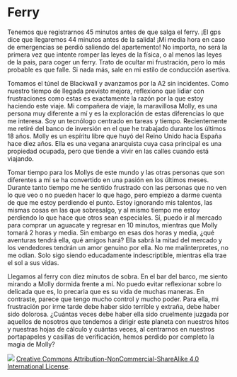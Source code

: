 # Ferry

Tenemos que registrarnos 45 minutos antes de que salga el ferry. ¡El gps dice que llegaremos 44 minutos antes de la salida! ¡Mi media hora en caso de emergencias se perdió saliendo del apartemento! No importa, no será la primera vez que intente romper las leyes de la física, o al menos las leyes de la pais, para coger un ferry. Trato de ocultar mi frustración, pero lo más probable es que falle. Si nada más, sale en mi estilo de conducción asertiva.

Tomamos el túnel de Blackwall y avanzamos por la A2 sin incidentes. Como nuestro tiempo de llegada previsto mejora, reflexiono que lidiar con frustraciones como estas es exactamente la razón por la que estoy haciendo este viaje. Mi compañera de viaje, la maravillosa Molly, es una persona muy diferente a mí y es la exploración de estas diferencias lo que me interesa. Soy un tecnólogo centrado en tareas y tiempo. Recientemente me retiré del banco de inversión en el que he trabajado durante los últimos 18 años. Molly es un espíritu libre que huyó del Reino Unido hacia España hace diez años. Ella es una vegana anarquista cuya casa principal es una propiedad ocupada, pero que tiende a vivir en las calles cuando está viajando.

Tomar tiempo para los Mollys de este mundo y las otras personas que son diferentes a mí se ha convertido en una pasión en los últimos meses. Durante tanto tiempo me he sentido frustrado con las personas que no ven lo que veo o no pueden hacer lo que hago, pero empiezo a darme cuenta de que me estoy perdiendo el punto. Estoy ignorando mis talentos, las mismas cosas en las que sobresalgo, y al mismo tiempo me estoy perdiendo lo que hace que otros sean especiales. Sí, puedo ir al mercado para comprar un aguacate y regresar en 10 minutos, mientras que Molly tomará 2 horas y media. Sin embargo en esas dos horas y media, ¿qué aventuras tendrá ella, qué amigos hará? Ella sabrá la mitad del mercado y los vendedores tendrán un amor genuino por ella. No me malinterpretes, no me odian. Solo sigo siendo educadamente indescriptible, mientras ella trae el sol a sus vidas.

Llegamos al ferry con diez minutos de sobra. En el bar del barco, me siento mirando a Molly dormida frente a mí. No puedo evitar reflexionar sobre lo delicada que es, lo precaria que es su vida de muchas maneras. En contraste, parece que tengo mucho control y mucho poder. Para ella, mi frustración por irme tarde debe haber sido terrible y extraña, debe haber sido dolorosa. ¿Cuántas veces debe haber ella sido cruelmente juzgada por aquellos de nosotros que tendemos a dirigir este planeta con nuestros hitos y nuestras hojas de cálculo y cuántas veces, al centrarnos en nuestros portapapeles y casillas de verificación, hemos perdido por completo la magia de Molly?

![](images/by-nc-sa4-0.png)
[Creative Commons Attribution-NonCommercial-ShareAlike 4.0 International License](href="http://creativecommons.org/licenses/by-nc-sa/4.0/).
